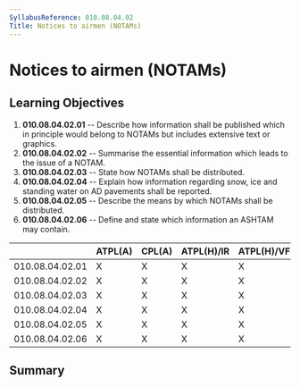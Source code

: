 ```yaml
---
SyllabusReference: 010.08.04.02
Title: Notices to airmen (NOTAMs)
---
```


# Notices to airmen (NOTAMs)

## Learning Objectives

1.  **010.08.04.02.01** -- Describe how information shall be published which in
    principle would belong to NOTAMs but includes extensive text or graphics.
2.  **010.08.04.02.02** -- Summarise the essential information which leads to
    the issue of a NOTAM.
3.  **010.08.04.02.03** -- State how NOTAMs shall be distributed.
4.  **010.08.04.02.04** -- Explain how information regarding snow, ice and
    standing water on AD pavements shall be reported.
5.  **010.08.04.02.05** -- Describe the means by which NOTAMs shall be
    distributed.
6.  **010.08.04.02.06** -- Define and state which information an ASHTAM may
    contain.

|                 | ATPL(A) | CPL(A) | ATPL(H)/IR | ATPL(H)/VFR | CPL(H) | IR  | CBIR(A) |
| --------------- | ------- | ------ | ---------- | ----------- | ------ | --- | ------- |
| 010.08.04.02.01 | X       | X      | X          | X           | X      | X   | X       |
| 010.08.04.02.02 | X       | X      | X          | X           | X      | X   | X       |
| 010.08.04.02.03 | X       | X      | X          | X           | X      | X   |         |
| 010.08.04.02.04 | X       | X      | X          | X           | X      | X   | X       |
| 010.08.04.02.05 | X       | X      | X          | X           | X      | X   |         |
| 010.08.04.02.06 | X       | X      | X          | X           | X      | X   |         |

## Summary
